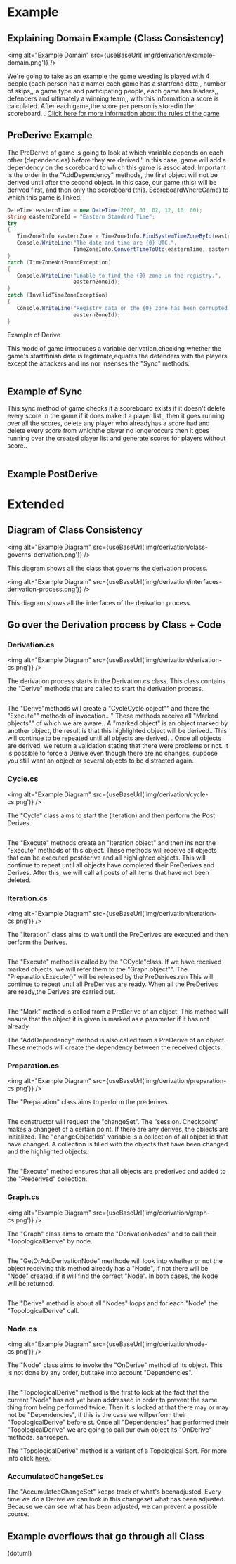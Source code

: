 
# Example

## Explaining Domain Example (Class Consistency)

<img alt="Example Domain" src={useBaseUrl('img/derivation/example-domain.png')} />

We&#39;re going to take as an example the game weeding is played with 4 people (each person has a name) each game has a start/end date,, number of skips,, a game type and participating people, each game has leaders,, defenders and ultimately a winning team,, with this information a score is calculated. After each game,the score per person is storedin the scoreboard. . [Click here for more information about the rules of the game](https://wikipedia.org/wiki/Colour_whist)

## PreDerive Example

The PreDerive of game is going to look at which variable depends on each other (dependencies) before they are derived.&#39; In this case, game will add a dependency on the scoreboard to which this game is associated. Important is the order in the &quot;AddDependency&quot; methods, the first object will not be derived until after the second object. In this case, our game (this) will be derived first, and then only the scoreboard (this. ScoreboardWhereGame) to which this game is linked.

```csharp
DateTime easternTime = new DateTime(2007, 01, 02, 12, 16, 00);
string easternZoneId = "Eastern Standard Time";
try
{
   TimeZoneInfo easternZone = TimeZoneInfo.FindSystemTimeZoneById(easternZoneId);
   Console.WriteLine("The date and time are {0} UTC.",
                     TimeZoneInfo.ConvertTimeToUtc(easternTime, easternZone));
}
catch (TimeZoneNotFoundException)
{
   Console.WriteLine("Unable to find the {0} zone in the registry.",
                     easternZoneId);
}
catch (InvalidTimeZoneException)
{
   Console.WriteLine("Registry data on the {0} zone has been corrupted.",
                     easternZoneId);
}
```

Example of Derive

This mode of game introduces a variable derivation,checking whether the game's start/finish date is legitimate,equates the defenders with the players except the attackers and ins nor insenses the "Sync" methods.

```csharp

```

## Example of Sync

This sync method of game checks if a scoreboard exists if it doesn&#39;t delete every score in the game if it does make it a player list,, then it goes running over all the scores, delete any player who alreadyhas a score had and delete every score from whichthe player no longeroccurs then it goes running over the created player list and generate scores for players without score..

```csharp

```

##

## Example PostDerive

# Extended

## Diagram of Class Consistency

<img alt="Example Diagram" src={useBaseUrl('img/derivation/class-governs-derivation.png')} />

This diagram shows all the class that governs the derivation process.

<img alt="Example Diagram" src={useBaseUrl('img/derivation/interfaces-derivation-process.png')} />

This diagram shows all the interfaces of the derivation process.

## Go over the Derivation process by Class + Code

### Derivation.cs

<img alt="Example Diagram" src={useBaseUrl('img/derivation/derivation-cs.png')} />

The derivation process starts in the Derivation.cs class. This class contains the &quot;Derive&quot; methods that are called to start the derivation process.

```csharp

```

The &quot;Derive&quot;methods will create a &quot;CycleCycle object&quot;&quot; and there the &quot;Execute&quot;&quot; methods of invocation.. &quot; These methods receive all &quot;Marked objects&quot;&quot; of which we are aware.. A &quot;marked object&quot; is an object marked by another object, the result is that this highlighted object will be derived.. This will continue to be repeated until all objects are derived. . Once all objects are derived, we return a validation stating that there were problems or not. It is possible to force a Derive even though there are no changes, suppose you still want an object or several objects to be distracted again.

### Cycle.cs

<img alt="Example Diagram" src={useBaseUrl('img/derivation/cycle-cs.png')} />

The &quot;Cycle&quot; class aims to start the (iteration) and then perform the Post Derives.

```csharp

```

The &quot;Execute&quot; methods create an &quot;Iteration object&quot; and then ins nor the &quot;Execute&quot; methods of this object. These methods will receive all objects that can be executed postderive and all highlighted objects. This will continue to repeat until all objects have completed their PreDerives and Derives. After this, we will call all posts of all items that have not been deleted.

### Iteration.cs

<img alt="Example Diagram" src={useBaseUrl('img/derivation/iteration-cs.png')} />

The &quot;Iteration&quot; class aims to wait until the PreDerives are executed and then perform the Derives.

```csharp

```

The &quot;Execute&quot; method is called by the &quot;CCycle&quot;class. If we have received marked objects, we will refer them to the &quot;Graph object&quot;&quot;. The &quot;Preparation.Execute()&quot; will be released by the PreDerives.ren This will continue to repeat until all PreDerives are ready. When all the PreDerives are ready,the Derives are carried out.

```csharp

```

The &quot;Mark&quot; method is called from a PreDerive of an object. This method will ensure that the object it is given is marked as a parameter if it has not already

The &quot;AddDependency&quot; method is also called from a PreDerive of an object. These methods will create the dependency between the received objects.

### Preparation.cs

<img alt="Example Diagram" src={useBaseUrl('img/derivation/preparation-cs.png')} />

The &quot;Preparation&quot; class aims to perform the prederives.

```csharp

```

The constructor will request the &quot;changeSet&quot;. The &quot;session. Checkpoint&quot; makes a changeet of a certain point. If there are any derives, the objects are initialized. The &quot;changeObjectIds&quot; variable is a collection of all object id that have changed. A collection is filled with the objects that have been changed and the highlighted objects.

```csharp

```

The &quot;Execute&quot; method ensures that all objects are prederived and added to the &quot;Prederived&quot; collection.

### Graph.cs

<img alt="Example Diagram" src={useBaseUrl('img/derivation/graph-cs.png')} />

The &quot;Graph&quot; class aims to create the &quot;DerivationNodes&quot; and to call their &quot;TopologicalDerive&quot; by node.

```csharp

```

The &quot;GetOrAddDerivationNode&quot; merthode will look into whether or not the object receiving this method already has a &quot;Node&quot;, if not there will be &quot;Node&quot; created, if it will find the correct &quot;Node&quot;. In both cases, the Node will be returned.

```csharp

```

The &quot;Derive&quot; method is about all &quot;Nodes&quot; loops and for each &quot;Node&quot; the &quot;TopologicalDerive&quot; call.

### Node.cs

<img alt="Example Diagram" src={useBaseUrl('img/derivation/node-cs.png')} />

The &quot;Node&quot; class aims to invoke the &quot;OnDerive&quot; method of its object. This is not done by any order, but take into account &quot;Dependencies&quot;.

```csharp

```

The &quot;TopologicalDerive&quot; method is the first to look at the fact that the current &quot;Node&quot; has not yet been addressed in order to prevent the same thing from being performed twice. Then it is looked at that there may or may not be &quot;Dependencies&quot;, if this is the case we willperform their &quot;TopologicalDerive&quot; before st. Once all &quot;Dependencies&quot; has performed their &quot;TopologicalDerive&quot; we are going to call our own object its &quot;OnDerive&quot; methods. aanroepen.

The &quot;TopologicalDerive&quot; method is a variant of a Topological Sort. For more info click [here.](https://en.wikipedia.org/wiki/Topological_sorting#Kahn&#39;s_algorithm).

### AccumulatedChangeSet.cs

The &quot;AccumulatedChangeSet&quot; keeps track of what&#39;s beenadjusted. Every time we do a Derive we can look in this changeset what has been adjusted. Because we can see what has been adjusted, we can prevent a possible course.

## Example overflows that go through all Class

(dotuml)